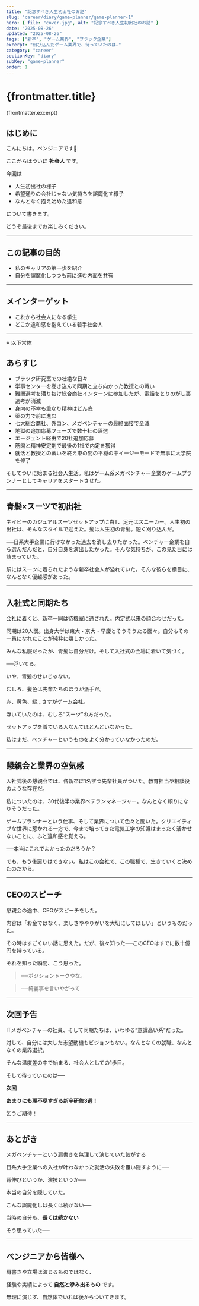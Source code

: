 ```yaml
---
title: "記念すべき人生初出社のお話"
slug: "career/diary/game-planner/game-planner-1"
hero: { file: "cover.jpg", alt: "記念すべき人生初出社のお話" }
date: "2025-08-26"
updated: "2025-08-26"
tags: ["新卒", "ゲーム業界", "ブラック企業"]
excerpt: "飛び込んだゲーム業界で、待っていたのは…"
category: "career"
sectionKey: "diary"
subKey: "game-planner"
order: 1
---
```

# {frontmatter.title}
{frontmatter.excerpt}

## はじめに

こんにちは。ペンジニアです🐧

ここからはついに **社会人** です。  

今回は
- 人生初出社の様子
- 希望通りの会社じゃない気持ちを誤魔化す様子
- なんとなく抱え始めた違和感

について書きます。  

どうぞ最後までお楽しみください。

---

## この記事の目的

- 私のキャリアの第一歩を紹介
- 自分を誤魔化しつつも前に進む内面を共有

---

## メインターゲット

- これから社会人になる学生
- どこか違和感を抱えている若手社会人

---

※ 以下常体

## あらすじ

* ブラック研究室での壮絶な日々
* 学事センターを巻き込んで同期と立ち向かった教授との戦い
* 難関選考を潜り抜け総合商社インターンに参加したが、電話をとりのがし裏選考が消滅
* 身内の不幸も重なり精神はどん底
* 薬の力で前に進む
* 七大総合商社、外コン、メガベンチャーの最終面接で全滅
* 地獄の追加応募フェーズで数十社の落選
* エージェント経由で20社追加応募
* 筋肉と精神安定剤で最後の1社で内定を獲得
* 就活と教授との戦いを終え束の間の平穏の中イージーモードで無事に大学院を修了

そしてついに始まる社会人生活。私はゲーム系メガベンチャー企業のゲームプランナーとしてキャリアをスタートさせた。

---

## 青髪×スーツで初出社

ネイビーのカジュアルスーツセットアップに白T、足元はスニーカー。人生初の出社は、そんなスタイルで迎えた。髪は人生初の青髪。短く刈り込んだ。

──日系大手企業に行けなかった過去を消し去りたかった。ベンチャー企業を自ら選んだんだと、自分自身を演出したかった。そんな気持ちが、この見た目には詰まっていた。

駅にはスーツに着られたような新卒社会人が溢れていた。そんな彼らを横目に、なんとなく優越感があった。

---

## 入社式と同期たち

会社に着くと、新卒一同は待機室に通された。内定式以来の顔合わせだった。

同期は20人弱。出身大学は東大・京大・早慶とそうそうたる面々。自分もその一員になれたことが純粋に嬉しかった。

みんな私服だったが、青髪は自分だけ。そして入社式の会場に着いて気づく。

──浮いてる。

いや、青髪のせいじゃない。

むしろ、髪色は先輩たちのほうが派手だ。

赤、黄色、緑…さすがゲーム会社。

浮いていたのは、むしろ“スーツ”の方だった。


セットアップを着ている人なんてほとんどいなかった。


私はまだ、ベンチャーというものをよく分かっていなかったのだ。

---

## 懇親会と業界の空気感

入社式後の懇親会では、各新卒に1名ずつ先輩社員がついた。教育担当や相談役のような存在だ。

私についたのは、30代後半の業界ベテランマネージャー。なんとなく頼りになりそうだった。

ゲームプランナーという仕事、そして業界について色々と聞いた。クリエイティブな世界に惹かれる一方で、今まで培ってきた電気工学の知識はまったく活かせないことに、ふと違和感を覚える。

──本当にこれでよかったのだろうか？

でも、もう後戻りはできない。私はこの会社で、この職種で、生きていくと決めたのだから。

---

## CEOのスピーチ

懇親会の途中、CEOがスピーチをした。

内容は「お金ではなく、楽しさややりがいを大切にしてほしい」というものだった。

その時はすごくいい話に思えた。だが、後々知った──このCEOはすでに数十億円を持っている。

それを知った瞬間、こう思った。

> ──ポジショントークやな。

> ──綺麗事を言いやがって

---

## 次回予告

ITメガベンチャーの社員、そして同期たちは、いわゆる“意識高い系”だった。

対して、自分には大した志望動機もビジョンもない。なんとなくの就職、なんとなくの業界選択。

そんな温度差の中で始まる、社会人としての1歩目。

そして待っていたのは──

**次回**

**あまりにも理不尽すぎる新卒研修3選！**

乞うご期待！

---

## あとがき

メガベンチャーという肩書きを無理して演じていた気がする

日系大手企業への入社が叶わなかった就活の失敗を覆い隠すように──

背伸びというか、演技というか──

本当の自分を隠していた。

こんな誤魔化しは長くは続かない──

当時の自分も、**長くは続かない** 

そう思っていた──

---

## ペンジニアから皆様へ

肩書きや立場は演じるものではなく、


経験や実績によって **自然と滲み出るもの** です。


無理に演じず、自然体でいれば後からついてきます。
